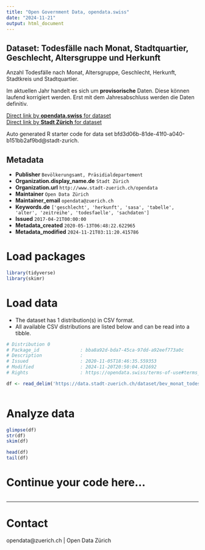 ```yaml
---
title: "Open Government Data, opendata.swiss"
date: "2024-11-21"
output: html_document
---
```


## Dataset: Todesfälle nach Monat, Stadtquartier, Geschlecht, Altersgruppe und Herkunft


Anzahl Todesfälle nach Monat, Altersgruppe, Geschlecht, Herkunft, Stadtkreis und Stadtquartier.

Im aktuellen Jahr handelt es sich um **provisorische** Daten. Diese können laufend korrigiert werden. Erst mit dem Jahresabschluss werden die Daten definitiv.
 


[Direct link by **opendata.swiss** for dataset](https://opendata.swiss/de/dataset/todesfalle-nach-monat-stadtquartier-geschlecht-altersgruppe-und-herkunft-seit-1998)<br>
[Direct link by **Stadt Zürich** for dataset](https://data.stadt-zuerich.ch/dataset/bev_monat_todesfaelle_quartier_geschl_ag_herkunft_od4210)

Auto generated R starter code for data set bfd3d06b-81de-41f0-a040-b151bb2af9bd@stadt-zurich.

## Metadata

- **Publisher** `Bevölkerungsamt, Präsidialdepartement`
- **Organization.display_name.de** `Stadt Zürich`
- **Organization.url** `http://www.stadt-zuerich.ch/opendata`
- **Maintainer** `Open Data Zürich`
- **Maintainer_email** `opendata@zuerich.ch`
- **Keywords.de** `['geschlecht', 'herkunft', 'sasa', 'tabelle', 'alter', 'zeitreihe', 'todesfaelle', 'sachdaten']`
- **Issued** `2017-04-21T00:00:00`
- **Metadata_created** `2020-05-13T06:48:22.622965`
- **Metadata_modified** `2024-11-21T03:11:20.415786`


# Load packages

```r

library(tidyverse)
library(skimr)

```

# Load data

-   The dataset has 1 distribution(s) in CSV format.
-   All available CSV distributions are listed below and can be read into a tibble.

```r

# Distribution 0
# Package_id               : bba8a92d-bda7-45ca-97dd-a92eef773a0c
# Description              : 
# Issued                   : 2020-11-05T18:46:35.559353
# Modified                 : 2024-11-20T20:50:04.431692
# Rights                   : https://opendata.swiss/terms-of-use#terms_open

df <- read_delim('https://data.stadt-zuerich.ch/dataset/bev_monat_todesfaelle_quartier_geschl_ag_herkunft_od4210/download/BEV421OD4210.csv')



```

# Analyze data

```r

glimpse(df)
str(df)
skim(df)

head(df)
tail(df)

```

# Continue your code here...

```r

```

------------------------------------------------------------------------

# Contact

opendata@zuerich.ch | Open Data Zürich
